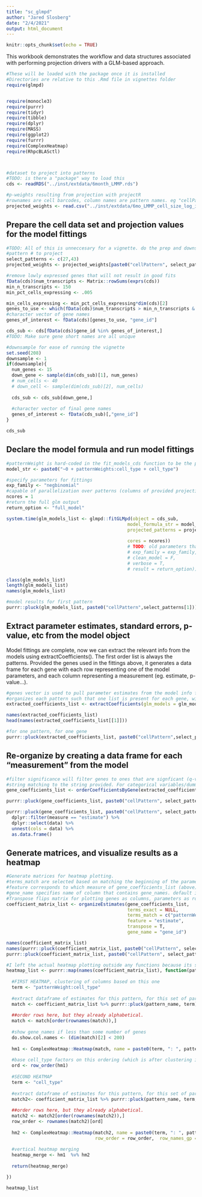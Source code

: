 ```yaml
---
title: "sc_glmpd"
author: "Jared Slosberg"
date: "2/4/2021"
output: html_document
---
```


```r
knitr::opts_chunk$set(echo = TRUE)
```

This workbook demonstrates the workflow and data structures associated with performing projection drivers with a GLM-based approach.

```r

#These will be loaded with the package once it is installed
#Directories are relative to this .Rmd file in vignettes folder
require(glmpd)


require(monocle3)
require(purrr)
require(tidyr)
require(tibble)
require(dplyr)
require(MASS)
require(ggplot2)
require(furrr)
require(ComplexHeatmap)
require(RhpcBLASctl)




```

```r
#dataset to project into patterns
#TODO: is there a "package" way to load this
cds <- readRDS("../inst/extdata/6month_LMMP.rds")

#p-weights resulting from projection with projectR
#rownames are cell barcodes, column names are pattern names. eg "cellPattern1"
projected_weights <- read.csv("../inst/extdata/6mo_LMMP_cell_size_log_in_TC_LMMP_9-18_patterns.csv", row.names = 1)


```

## Prepare the cell data set and projection values for the model fittings
```r
#TODO: All of this is unneccesary for a vignette. do the prep and downsampling before. 
#pattern # to project
select_patterns <- c(27,43)
projected_weights <- projected_weights[paste0("cellPattern", select_patterns)]

#remove lowly expressed genes that will not result in good fits
fData(cds)$num_transcripts <- Matrix::rowSums(exprs(cds))
min_n_transcripts <- 150
min_pct_cells_expressing <- .005

min_cells_expressing <- min_pct_cells_expressing*dim(cds)[2]
genes_to_use <- which(fData(cds)$num_transcripts > min_n_transcripts & fData(cds)$num_cells_expressed > min_cells_expressing)
#character vector of gene names
genes_of_interest <- fData(cds)[genes_to_use, "gene_id"]

cds_sub <- cds[fData(cds)$gene_id %in% genes_of_interest,]
#TODO: Make sure gene short names are all unique

#downsample for ease of running the vignette
set.seed(208)
downsample <- 1
if(downsample){
  num_genes <- 15
  down_gene <- sample(dim(cds_sub)[1], num_genes)
  # num_cells <- 40
  # down_cell <- sample(dim(cds_sub)[2], num_cells)
  
  cds_sub <- cds_sub[down_gene,]
  
  #character vector of final gene names
  genes_of_interest <- fData(cds_sub)[,"gene_id"]
}

cds_sub
```
## Declare the model formula and run model fittings
```r
#patternWeight is hard-coded in the fit_models_cds function to be the p-weights column provided
model_str <- paste0("~0 + patternWeights:cell_type + cell_type")

#specify parameters for fittings
exp_family <- "negbinomial"
#capable of parallelization over patterns (columns of provided projection matrix)
ncores = 1
#return the full glm output
return_option <- "full_model"

system.time(glm_models_list <- glmpd::fitGLMpd(object = cds_sub,
                                             model_formula_str = model_str,
                                             projected_patterns = projected_weights,
                                             
                                             cores = ncores))
                                             # TODO: old parameters that need to be added back
                                             # exp_family = exp_family,
                                             # clean_model = F,
                                             # verbose = T,
                                             # result = return_option))

class(glm_models_list)
length(glm_models_list)
names(glm_models_list)

#model results for first pattern
purrr::pluck(glm_models_list, paste0("cellPattern",select_patterns[1]))
```
## Extract parameter estimates, standard errors, p-value, etc from the model object
Model fittings are complete, now we can extract the relevant info from the models using extractCoefficients(). The first order list is always the patterns. Provided the genes used in the fittings above, it generates a data frame for each gene with each row representing one of the model parameters, and each column representing a measurement (eg. estimate, p-value...). 
```r
#genes vector is used to pull parameter estimates from the model info for each gene. Must be the same as provided in the cds_sub that is fitted
#organizes each pattern such that one list is present for each gene, with all coefficients together
extracted_coefficients_list <- extractCoefficients(glm_models = glm_models_list, genes = genes_of_interest)

names(extracted_coefficients_list)
head(names(extracted_coefficients_list[[1]]))

#for one pattern, for one gene
purrr::pluck(extracted_coefficients_list, paste0("cellPattern",select_patterns[1]), genes_of_interest[1])

```

## Re-organize by creating a data frame for each "measurement" from the model
```r

#filter significance will filter genes to ones that are signficant (q-value) at the provided threshold (eg 0.05).
#string matching to the string provided. For categorical variables/dummy variables, genes are maintained if any of variables in that group are significant
gene_coefficients_list <- orderCoefficientsByGene(extracted_coefficients_list, filter_significance = NULL, string = NULL)

purrr::pluck(gene_coefficients_list, paste0("cellPattern", select_patterns[1]))

purrr::pluck(gene_coefficients_list, paste0("cellPattern", select_patterns[1])) %>%
  dplyr::filter(measure == "estimate") %>%
  dplyr::select(data) %>%
  unnest(cols = data) %>% 
  as.data.frame()

```
## Generate matrices, and visualize results as a heatmap
```r
#Generate matrices for heatmap plotting.
#terms_match are selected based on matching the beginning of the parameter strings. terms_exact are selected on exact matches.
#feature corresponds to which measure of gene_coefficients_list (above) will be plotted
#gene_name specifies name of column that contains gene_names. default is gene_id
#Transpose flips matrix for plotting genes as columns, parameters as rows
coefficient_matrix_list <- organizeEstimates(gene_coefficients_list, 
                                             terms_exact = NULL,  
                                             terms_match = c("patternWeight:cell_type", "cell_type"),
                                             feature = "estimate",
                                             transpose = T,
                                             gene_name = "gene_id")

names(coefficient_matrix_list)
names(purrr::pluck(coefficient_matrix_list, paste0("cellPattern", select_patterns[1])))
purrr::pluck(coefficient_matrix_list, paste0("cellPattern", select_patterns[1]), "patternWeight:cell_type")[,1:4]

#I left the actual heatmap plotting outside any functions because its so specific and customizable
heatmap_list <- purrr::map(names(coefficient_matrix_list), function(pattern_name){
  
  #FIRST HEATMAP, clustering of columns based on this one
  term <- "patternWeight:cell_type"
  
  #extract dataframe of estimates for this pattern, for this set of parameters. Rows are parameters, columns are genes
  match <- coefficient_matrix_list %>% purrr::pluck(pattern_name, term)
  
  ##order rows here, but they already alphabetical. 
  match <- match[order(rownames(match)),]
  
  #show gene_names if less than some number of genes
  do.show.col.names <- (dim(match)[2] < 200)
  
  hm1 <- ComplexHeatmap::Heatmap(match, name = paste0(term, ": ", pattern_name))
  
  #base cell_type factors on this ordering (which is after clustering in heatmap)
  ord <- row_order(hm1)
  
  #SECOND HEATMAP
  term <- "cell_type"
  
  #extract dataframe of estimates for this pattern, for this set of parameters. Rows are parameters, columns are genes
  match2<- coefficient_matrix_list %>% purrr::pluck(pattern_name, term, row_names_gp = gpar(fontsize = c(8)))
  
  ##order rows here, but they already alphabetical. 
  match2 <- match2[order(rownames(match2)),]
  row_order <- rownames(match2)[ord]
  
  hm2 <- ComplexHeatmap::Heatmap(match2, name = paste0(term, ": ", pattern_name), cluster_rows = F,
                                 row_order = row_order,  row_names_gp = gpar(fontsize = c(8)), show_column_names = do.show.col.names)
  
  #vertical heatmap merging
  heatmap_merge <- hm1  %v% hm2
  
  return(heatmap_merge)

})

heatmap_list
```





